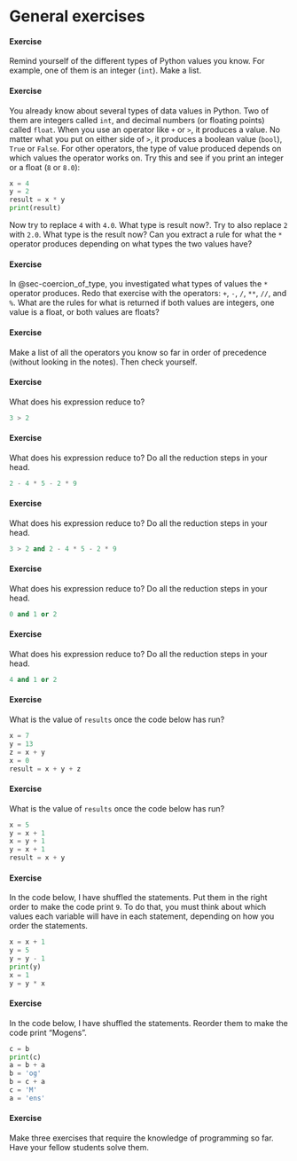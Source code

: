 
# General exercises {.unnumbered}

#### Exercise

Remind yourself of the different types of Python values you know. For example, one of them is an integer (`int`). Make a list.

#### Exercise {#sec-coercion_of_type}

You already know about several types of data values in Python. Two of them are integers called `int`, and decimal numbers (or floating points) called `float`. When you use an operator like `+` or `>`, it produces a value. No matter what you put on either side of `>`, it produces a boolean value (`bool`), `True` or `False`. For other operators, the type of value produced depends on which values the operator works on. Try this and see if you print an integer or a float (`8` or `8.0`):

```python
x = 4
y = 2
result = x * y
print(result)
```

Now try to replace `4` with `4.0`. What type is result now?. Try to also replace `2` with `2.0`. What type is the result now? Can you extract a rule for what the `*` operator produces depending on what types the two values have?

#### Exercise

In @sec-coercion_of_type, you investigated what types of values the `*` operator produces. Redo that exercise with the operators: `+`, `-`, `/`, `**`, `//`, and `%`. What are the rules for what is returned if both values are integers, one value is a float, or both values are floats?

#### Exercise 

Make a list of all the operators you know so far in order of precedence (without looking in the notes). Then check yourself. 

#### Exercise

What does his expression reduce to?

```python
3 > 2
```

#### Exercise

What does his expression reduce to? Do all the reduction steps in your head. 

```python
2 - 4 * 5 - 2 * 9
```

#### Exercise

What does his expression reduce to? Do all the reduction steps in your head. 

```python
3 > 2 and 2 - 4 * 5 - 2 * 9
```

#### Exercise

What does his expression reduce to? Do all the reduction steps in your head. 

```python
0 and 1 or 2
```

#### Exercise

What does his expression reduce to? Do all the reduction steps in your head. 

```python
4 and 1 or 2
```

#### Exercise 

What is the value of `results` once the code below has run?

```python
x = 7
y = 13
z = x + y
x = 0
result = x + y + z
```

#### Exercise 

What is the value of `results` once the code below has run?

```python
x = 5
y = x + 1
x = y + 1
y = x + 1
result = x + y
```

#### Exercise

In the code below, I have shuffled the statements. Put them in the right order to make the code print `9`. To do that, you must think about which values each variable will have in each statement, depending on how you order the statements.

```python
x = x + 1
y = 5
y = y - 1
print(y)
x = 1
y = y * x
```

#### Exercise

In the code below, I have shuffled the statements. Reorder them to make the code print "Mogens".

```python
c = b
print(c)
a = b + a
b = 'og'
b = c + a
c = 'M'
a = 'ens'
```

#### Exercise

Make three exercises that require the knowledge of programming so far. Have your fellow students solve them.
